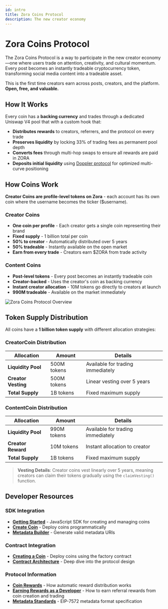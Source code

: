 ```yaml
---
id: intro
title: Zora Coins Protocol
description: The new creator economy
---
```


# Zora Coins Protocol

The Zora Coins Protocol is a way to participate in the new creator economy—one where users trade on attention, creativity, and cultural momentum. Every post becomes an instantly tradeable cryptocurrency token, transforming social media content into a tradeable asset.

This is the first time creators earn across posts, creators, and the platform. **Open, free, and valuable.**

## How It Works

Every coin has a **backing currency** and trades through a dedicated Uniswap V4 pool that with a custom hook that:
- **Distributes rewards** to creators, referrers, and the protocol on every trade
- **Preserves liquidity** by locking 33% of trading fees as permanent pool depth
- **Converts fees** through multi-hop swaps to ensure all rewards are paid in ZORA
- **Deposits initial liquidity** using [Doppler protocol](https://whetstone.cc/doppler) for optimized multi-curve positioning

## How Coins Work

**Creator Coins are profile-level tokens on Zora** - each account has its own coin where the username becomes the ticker ($username).

### Creator Coins
- **One coin per profile** - Each creator gets a single coin representing their brand
- **Fixed supply** - 1 billion total per coin
- **50% to creator** - Automatically distributed over 5 years  
- **50% tradeable** - Instantly available on the open market
- **Earn from every trade** - Creators earn $ZORA from trade activity

### Content Coins  
- **Post-level tokens** - Every post becomes an instantly tradeable coin
- **Creator-backed** - Uses the creator's coin as backing currency
- **Instant creator allocation** - 10M tokens go directly to creators at launch
- **990M tradeable** - Available on the market immediately

![Zora Coins Protocol Overview](/coins-overview.png)

## Token Supply Distribution

All coins have a **1 billion token supply** with different allocation strategies:

### CreatorCoin Distribution
| Allocation | Amount | Details |
|------------|--------|---------|
| **Liquidity Pool** | 500M tokens | Available for trading immediately |
| **Creator Vesting** | 500M tokens | Linear vesting over 5 years |
| **Total Supply** | 1B tokens | Fixed maximum supply |

### ContentCoin Distribution  
| Allocation | Amount | Details |
|------------|--------|---------|
| **Liquidity Pool** | 990M tokens | Available for trading immediately |
| **Creator Reward** | 10M tokens | Instant allocation to creator |
| **Total Supply** | 1B tokens | Fixed maximum supply |

> **Vesting Details**: Creator coins vest linearly over 5 years, meaning creators can claim their tokens gradually using the `claimVesting()` function.

## Developer Resources

### SDK Integration

- **[Getting Started](/coins/sdk)** - JavaScript SDK for creating and managing coins
- **[Create Coin](/coins/sdk/create-coin)** - Deploy coins programmatically
- **[Metadata Builder](/coins/sdk/metadata-builder)** - Generate valid metadata URIs

### Contract Integration

- **[Creating a Coin](/coins/contracts/creating-a-coin)** - Deploy coins using the factory contract
- **[Contract Architecture](/coins/contracts/architecture)** - Deep dive into the protocol design

### Protocol Information

- **[Coin Rewards](/coins/contracts/rewards)** - How automatic reward distribution works
- **[Earning Rewards as a Developer](/coins/contracts/earning-referral-rewards)** - How to earn referral rewards from coin creation and trading
- **[Metadata Standards](/coins/contracts/metadata)** - EIP-7572 metadata format specification